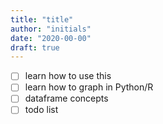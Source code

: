 ```yaml
---
title: "title"
author: "initials"
date: "2020-00-00"
draft: true
---
```


- [ ] learn how to use this
- [ ] learn how to graph in Python/R
- [ ] dataframe concepts
- [ ] todo list